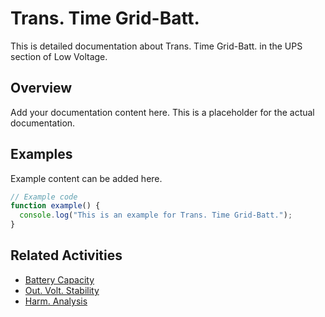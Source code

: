 # Trans. Time Grid-Batt.

This is detailed documentation about Trans. Time Grid-Batt. in the UPS section of Low Voltage.

## Overview

Add your documentation content here. This is a placeholder for the actual documentation.

## Examples

Example content can be added here.

```typescript
// Example code
function example() {
  console.log("This is an example for Trans. Time Grid-Batt.");
}
```

## Related Activities

- [Battery Capacity](/docs/low-voltage/ups/battery-capacity)
- [Out. Volt. Stability](/docs/low-voltage/ups/out-volt-stability)
- [Harm. Analysis](/docs/low-voltage/ups/harm-analysis)
